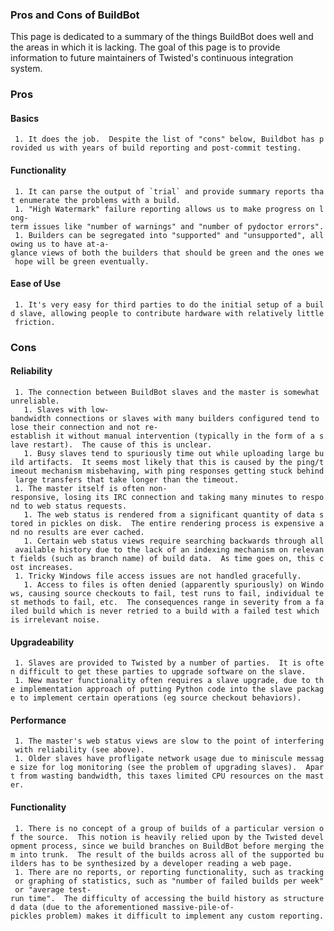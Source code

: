 === Pros and Cons of BuildBot ===

This page is dedicated to a summary of the things BuildBot does well and the areas in which it is lacking.  The goal of this page is to provide information to future maintainers of Twisted's continuous integration system.

=== Pros ===

==== Basics ====

  1. It does the job.  Despite the list of "cons" below, Buildbot has provided us with years of build reporting and post-commit testing.

==== Functionality ====

  1. It can parse the output of `trial` and provide summary reports that enumerate the problems with a build.
  1. "High Watermark" failure reporting allows us to make progress on long-term issues like "number of warnings" and "number of pydoctor errors".
  1. Builders can be segregated into "supported" and "unsupported", allowing us to have at-a-glance views of both the builders that should be green and the ones we hope will be green eventually.

==== Ease of Use ====

  1. It's very easy for third parties to do the initial setup of a build slave, allowing people to contribute hardware with relatively little friction.

=== Cons ===

==== Reliability ====

  1. The connection between BuildBot slaves and the master is somewhat unreliable.
    1. Slaves with low-bandwidth connections or slaves with many builders configured tend to lose their connection and not re-establish it without manual intervention (typically in the form of a slave restart).  The cause of this is unclear.
    1. Busy slaves tend to spuriously time out while uploading large build artifacts.  It seems most likely that this is caused by the ping/timeout mechanism misbehaving, with ping responses getting stuck behind large transfers that take longer than the timeout.
  1. The master itself is often non-responsive, losing its IRC connection and taking many minutes to respond to web status requests.
    1. The web status is rendered from a significant quantity of data stored in pickles on disk.  The entire rendering process is expensive and no results are ever cached.
    1. Certain web status views require searching backwards through all available history due to the lack of an indexing mechanism on relevant fields (such as branch name) of build data.  As time goes on, this cost increases.
  1. Tricky Windows file access issues are not handled gracefully.
    1. Access to files is often denied (apparently spuriously) on Windows, causing source checkouts to fail, test runs to fail, individual test methods to fail, etc.  The consequences range in severity from a failed build which is never retried to a build with a failed test which is irrelevant noise.

==== Upgradeability ====

  1. Slaves are provided to Twisted by a number of parties.  It is often difficult to get these parties to upgrade software on the slave.
  1. New master functionality often requires a slave upgrade, due to the implementation approach of putting Python code into the slave package to implement certain operations (eg source checkout behaviors).

==== Performance ====

  1. The master's web status views are slow to the point of interfering with reliability (see above).
  1. Older slaves have profligate network usage due to miniscule message size for log monitoring (see the problem of upgrading slaves).  Apart from wasting bandwidth, this taxes limited CPU resources on the master.

==== Functionality ====

  1. There is no concept of a group of builds of a particular version of the source.  This notion is heavily relied upon by the Twisted development process, since we build branches on BuildBot before merging them into trunk.  The result of the builds across all of the supported builders has to be synthesized by a developer reading a web page.
  1. There are no reports, or reporting functionality, such as tracking or graphing of statistics, such as "number of failed builds per week" or "average test-run time".  The difficulty of accessing the build history as structured data (due to the aforementioned massive-pile-of-pickles problem) makes it difficult to implement any custom reporting.